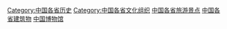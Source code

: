 [[Category:中国各省历史|Category:中国各省历史]]
[[Category:中国各省文化组织|Category:中国各省文化组织]]
[[Category:中国各省旅游景点|]]
[[Category:中国各省建筑物|]]
[[Category:中国博物馆|]]